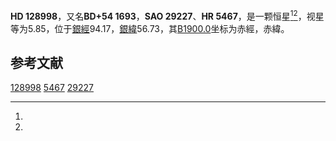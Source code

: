 {{Starbox begin
| name = HD 128998
}}
{{Starbox observe
| epoch = [[J2000.0|J2000.0]]
| constell = {{星座名待查}}<ref name=SIMBAD>{{cite web
 | url=http://simbad.u-strasbg.fr/simbad/sim-id?Ident=HR+5467
 | title =Pulsating variable Star
 | publisher=Centre de Données astronomiques de Strasbourg
 | work=SIMBAD
 | accessdate=2012-07-13}}</ref><ref name=DATA>{{cite web
 | url=http://vizier.u-strasbg.fr/viz-bin/VizieR-5?-out.add=.&-source=5050&-corr=PK=HR&-out.max=9999&HR=5467
 | title=VizieR Detailed Page
 | accessdate=2012-07-13
 | archive-date=2016-03-05
 | archive-url=https://web.archive.org/web/20160305192645/http://vizier.u-strasbg.fr/viz-bin/VizieR-5?-out.add=.&-source=5050&-corr=PK=HR&-out.max=9999&HR=5467
 | dead-url=no
 }}</ref>
| 星官 = 
| ra = {{RA|14|38|15.2}}<ref name=SIMBAD /><ref name=DATA />
| dec = {{DEC|+54|1|24}}<ref name=SIMBAD /><ref name=DATA />
| appmag_v = 5.85<ref name=SIMBAD /><ref name=DATA />
}}
{{Starbox character
| class = A1V<ref name=SIMBAD /><ref name=DATA />
| b-v = -0.01<ref name=SIMBAD /><ref name=DATA />
| u-b = 0<ref name=SIMBAD /><ref name=DATA />
| r-i = <ref name=SIMBAD /><ref name=DATA />
| variable = 
}}
{{Starbox astrometry
| radial_v = 0
| prop_mo_ra = -3
| parallax = 
| p_error = 
}}
{{Starbox catalog
| names =BD+54 1693，[[SAO星表|SAO]] 29227，[[HD星表|HD]] 128998，[[HR星表|HR]] 5467}}
{{Starbox reference |Simbad=HR+5467}}
{{Starbox end}}

'''HD 128998'''，又名'''BD+54 1693'''，'''SAO 29227'''、'''HR 5467'''，是一颗恒星<ref name=SIMBAD /><ref name=DATA />，视星等为5.85，位于[[銀道座標系|銀經]]94.17，[[銀道座標系|銀緯]]56.73，其[[B1900.0|B1900.0]]坐标为赤經{{RA|14|35|4.8}}，赤緯{{DEC|+54|56.73|20}}。

== 参考文献 ==
{{reflist}}

{{star-stub}}

[[Category:HD和HDE天體|128998]]
[[Category:HR天體|5467]]
[[Category:SAO天體|29227]]